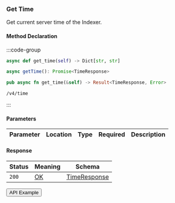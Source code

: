 
### Get Time

Get current server time of the Indexer.

#### Method Declaration

:::code-group

```python [Python]
async def get_time(self) -> Dict[str, str]
```

```typescript [TypeScript]
async getTime(): Promise<TimeResponse>
```

```rust [Rust]
pub async fn get_time(&self) -> Result<TimeResponse, Error>
```

```url [API]
/v4/time
```

:::

#### Parameters

| Parameter           | Location | Type               | Required    | Description                                                           |
| ------------------- | -------- | ------------------ | ----------- | --------------------------------------------------------------------- |

#### Response

| Status | Meaning     | Schema         |
| ------ | ----------- | -------------- |
| `200`  | [OK]        | [TimeResponse] |

<Button href="https://indexer.v4testnet.dydx.exchange/v4/time">API Example</Button>

[OK]: /types/ok
[TimeResponse]: /types/time_response
